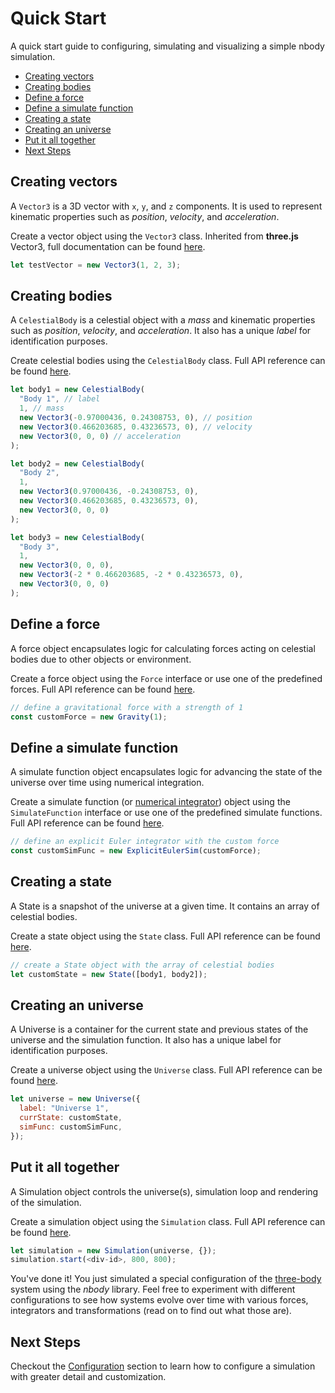 

<Meta title="Quick Start" />

# Quick Start

A quick start guide to configuring, simulating and visualizing a simple nbody simulation.

- [Creating vectors](#creating-vectors)
- [Creating bodies](#creating-bodies)
- [Define a force](#define-a-force)
- [Define a simulate function](#define-a-simulate-function)
- [Creating a state](#creating-a-state)
- [Creating an universe](#creating-an-universe)
- [Put it all together](#put-it-all-together)
- [Next Steps](#next-steps)

## Creating vectors

A `Vector3` is a 3D vector with `x`, `y`, and `z` components. It is used to represent kinematic properties such as _position_, _velocity_, and _acceleration_.

Create a vector object using the `Vector3` class. Inherited from **three.js** Vector3, full documentation can be found [here](https://threejs.org/docs/#api/en/math/Vector3).

```javascript
let testVector = new Vector3(1, 2, 3);
```

## Creating bodies

A `CelestialBody` is a celestial object with a _mass_ and kinematic properties such as _position_, _velocity_, and _acceleration_. It also has a unique _label_ for identification purposes.

Create celestial bodies using the `CelestialBody` class. Full API reference can be found [here](https://source-academy.github.io/nbody/api/classes/CelestialBody.html).

```javascript
let body1 = new CelestialBody(
  "Body 1", // label
  1, // mass
  new Vector3(-0.97000436, 0.24308753, 0), // position
  new Vector3(0.466203685, 0.43236573, 0), // velocity
  new Vector3(0, 0, 0) // acceleration
);

let body2 = new CelestialBody(
  "Body 2",
  1,
  new Vector3(0.97000436, -0.24308753, 0),
  new Vector3(0.466203685, 0.43236573, 0),
  new Vector3(0, 0, 0)
);

let body3 = new CelestialBody(
  "Body 3",
  1,
  new Vector3(0, 0, 0),
  new Vector3(-2 * 0.466203685, -2 * 0.43236573, 0),
  new Vector3(0, 0, 0)
);
```

## Define a force

A force object encapsulates logic for calculating forces acting on celestial bodies due to other objects or environment.

Create a force object using the `Force` interface or use one of the predefined forces. Full API reference can be found [here](https://source-academy.github.io/nbody/api/interfaces/Force.html).

```javascript
// define a gravitational force with a strength of 1
const customForce = new Gravity(1);
```

## Define a simulate function

A simulate function object encapsulates logic for advancing the state of the universe over time using numerical integration.

Create a simulate function (or [numerical integrator](https://en.wikipedia.org/wiki/Numerical_integration)) object using the `SimulateFunction` interface or use one of the predefined simulate functions. Full API reference can be found [here](https://source-academy.github.io/nbody/api/interfaces/SimulateFunction.html).

```javascript
// define an explicit Euler integrator with the custom force
const customSimFunc = new ExplicitEulerSim(customForce);
```

## Creating a state

A State is a snapshot of the universe at a given time. It contains an array of celestial bodies.

Create a state object using the `State` class. Full API reference can be found [here](https://source-academy.github.io/nbody/api/classes/State.html).

```javascript
// create a State object with the array of celestial bodies
let customState = new State([body1, body2]);
```

## Creating an universe

A Universe is a container for the current state and previous states of the universe and the simulation function. It also has a unique label for identification purposes.

Create a universe object using the `Universe` class. Full API reference can be found [here](https://source-academy.github.io/nbody/api/classes/Universe.html).

```javascript
let universe = new Universe({
  label: "Universe 1",
  currState: customState,
  simFunc: customSimFunc,
});
```

## Put it all together

A Simulation object controls the universe(s), simulation loop and rendering of the simulation.

Create a simulation object using the `Simulation` class. Full API reference can be found [here](https://source-academy.github.io/nbody/api/classes/Simulation.html).

```javascript
let simulation = new Simulation(universe, {});
simulation.start(<div-id>, 800, 800);
```

<center>
  <Story of={Stories.TwoD} />
</center>

You've done it! You just simulated a special configuration of the [three-body](https://en.wikipedia.org/wiki/Three-body_problem) system using the _nbody_ library. Feel free to experiment with different configurations to see how systems evolve over time with various forces, integrators and transformations (read on to find out what those are).

## Next Steps

Checkout the [Configuration](?path=/docs/configuration-configuration--docs) section to learn how to configure a simulation with greater detail and customization.
